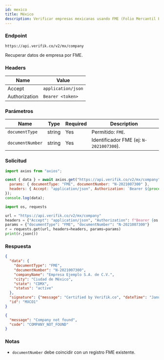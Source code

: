 ```yaml
---
id: mexico
title: México
description: Verificar empresas mexicanas usando FME (Folio Mercantil Electrónico)
---
```



### Endpoint

```
https://api.verifik.co/v2/mx/company
```

Recuperar datos de empresa por FME.

### Headers

| Name | Value |
| --- | --- |
| Accept | `application/json` |
| Authorization | `Bearer <token>` |

### Parámetros

| Name | Type | Required | Description |
| --- | --- | --- | --- |
| `documentType` | string | Yes | Permitido: `FME`. |
| `documentNumber` | string | Yes | Identificador FME (ej: `N-2021007300`). |

### Solicitud

<Tabs>
  <TabItem value="node" label="Node.js">

```javascript
import axios from "axios";

const { data } = await axios.get("https://api.verifik.co/v2/mx/company", {
  params: { documentType: "FME", documentNumber: "N-2021007300" },
  headers: { Accept: "application/json", Authorization: `Bearer ${process.env.VERIFIK_TOKEN}` },
});
console.log(data);
```

  </TabItem>
  <TabItem value="python" label="Python">

```python
import os, requests

url = "https://api.verifik.co/v2/mx/company"
headers = {"Accept": "application/json", "Authorization": f"Bearer {os.getenv('VERIFIK_TOKEN')}"}
params = {"documentType": "FME", "documentNumber": "N-2021007300"}
r = requests.get(url, headers=headers, params=params)
print(r.json())
```

  </TabItem>
</Tabs>

### Respuesta

<Tabs>
  <TabItem value="200" label="200">

```json
{
  "data": {
    "documentType": "FME",
    "documentNumber": "N-2021007300",
    "companyName": "Empresa Ejemplo S.A. de C.V.",
    "city": "Ciudad de México",
    "state": "CDMX",
    "status": "active"
  },
  "signature": {"message": "Certified by Verifik.co", "dateTime": "January 16, 2024 3:44 PM"},
  "id": "MXCO1"
}
```

  </TabItem>
  <TabItem value="404" label="404">

```json
{
  "message": "Company not found",
  "code": "COMPANY_NOT_FOUND"
}
```

  </TabItem>
</Tabs>

### Notas

- `documentNumber` debe coincidir con un registro FME existente.

